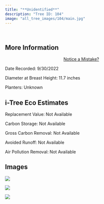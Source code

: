 ```yaml
---
title: "**Unidentified**"
description: "Tree ID: 104"
image: "all_tree_images/104/main.jpg"
---
```


<br>

## **More Information**
::: column-margin
<center><a class="button" href="https://forms.gle/W6f5nwYxrM33hF4f7">Notice a Mistake?</a></center>
:::


Date Recorded:  9/30/2022

Diameter at Breast Height:  11.7  inches

Planters:  Unknown

## **i-Tree Eco Estimates**


 Replacement Value: Not Available

 Carbon Storage: Not Available

 Gross Carbon Removal: Not Available

 Avoided Runoff: Not Available

 Air Pollution Removal: Not Available

## **Images**


 ![](all_tree_images/104/IMG_6669.jpg)

 ![](all_tree_images/104/IMG_6670.jpg)

 ![](all_tree_images/104/main.jpg)
